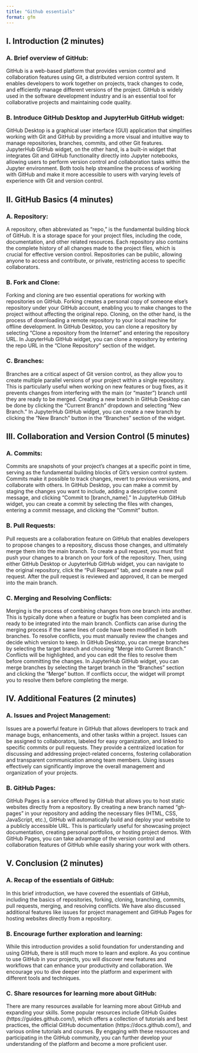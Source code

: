 ```yaml
---
title: "Github essentials"
format: gfm
---
```



## I. Introduction (2 minutes)
### A. Brief overview of GitHub:
GitHub is a web-based platform that provides version control and collaboration features using Git, a distributed version control system. It enables developers to work together on projects, track changes to code, and efficiently manage different versions of the project. GitHub is widely used in the software development industry and is an essential tool for collaborative projects and maintaining code quality.

### B. Introduce GitHub Desktop and JupyterHub GitHub widget:
GitHub Desktop is a graphical user interface (GUI) application that simplifies working with Git and GitHub by providing a more visual and intuitive way to manage repositories, branches, commits, and other Git features. JupyterHub GitHub widget, on the other hand, is a built-in widget that integrates Git and GitHub functionality directly into Jupyter notebooks, allowing users to perform version control and collaboration tasks within the Jupyter environment. Both tools help streamline the process of working with GitHub and make it more accessible to users with varying levels of experience with Git and version control.


## II. GitHub Basics (4 minutes)

### A. Repository: 
A repository, often abbreviated as "repo," is the fundamental building block of GitHub. It is a storage space for your project files, including the code, documentation, and other related resources. Each repository also contains the complete history of all changes made to the project files, which is crucial for effective version control. Repositories can be public, allowing anyone to access and contribute, or private, restricting access to specific collaborators.

### B. Fork and Clone:
Forking and cloning are two essential operations for working with repositories on GitHub. Forking creates a personal copy of someone else's repository under your GitHub account, enabling you to make changes to the project without affecting the original repo. Cloning, on the other hand, is the process of downloading a remote repository to your local machine for offline development. In GitHub Desktop, you can clone a repository by selecting "Clone a repository from the Internet" and entering the repository URL. In JupyterHub GitHub widget, you can clone a repository by entering the repo URL in the "Clone Repository" section of the widget.

### C. Branches:
Branches are a critical aspect of Git version control, as they allow you to create multiple parallel versions of your project within a single repository. This is particularly useful when working on new features or bug fixes, as it prevents changes from interfering with the main (or "master") branch until they are ready to be merged. Creating a new branch in GitHub Desktop can be done by clicking the "Current Branch" dropdown and selecting "New Branch." In JupyterHub GitHub widget, you can create a new branch by clicking the "New Branch" button in the "Branches" section of the widget.


## III. Collaboration and Version Control (5 minutes)

### A. Commits:
Commits are snapshots of your project's changes at a specific point in time, serving as the fundamental building blocks of Git's version control system. Commits make it possible to track changes, revert to previous versions, and collaborate with others. In GitHub Desktop, you can make a commit by staging the changes you want to include, adding a descriptive commit message, and clicking "Commit to [branch_name]." In JupyterHub GitHub widget, you can create a commit by selecting the files with changes, entering a commit message, and clicking the "Commit" button.

### B. Pull Requests:
Pull requests are a collaboration feature on GitHub that enables developers to propose changes to a repository, discuss those changes, and ultimately merge them into the main branch. To create a pull request, you must first push your changes to a branch on your fork of the repository. Then, using either GitHub Desktop or JupyterHub GitHub widget, you can navigate to the original repository, click the "Pull Request" tab, and create a new pull request. After the pull request is reviewed and approved, it can be merged into the main branch.

### C. Merging and Resolving Conflicts:
Merging is the process of combining changes from one branch into another. This is typically done when a feature or bugfix has been completed and is ready to be integrated into the main branch. Conflicts can arise during the merging process if the same lines of code have been modified in both branches. To resolve conflicts, you must manually review the changes and decide which version to keep. In GitHub Desktop, you can merge branches by selecting the target branch and choosing "Merge into Current Branch." Conflicts will be highlighted, and you can edit the files to resolve them before committing the changes. In JupyterHub GitHub widget, you can merge branches by selecting the target branch in the "Branches" section and clicking the "Merge" button. If conflicts occur, the widget will prompt you to resolve them before completing the merge.

## IV. Additional Features (2 minutes)

### A. Issues and Project Management:
Issues are a powerful feature in GitHub that allows developers to track and manage bugs, enhancements, and other tasks within a project. Issues can be assigned to collaborators, labeled for easy organization, and linked to specific commits or pull requests. They provide a centralized location for discussing and addressing project-related concerns, fostering collaboration and transparent communication among team members. Using issues effectively can significantly improve the overall management and organization of your projects.

### B. GitHub Pages:
GitHub Pages is a service offered by GitHub that allows you to host static websites directly from a repository. By creating a new branch named "gh-pages" in your repository and adding the necessary files (HTML, CSS, JavaScript, etc.), GitHub will automatically build and deploy your website to a publicly accessible URL. This is particularly useful for showcasing project documentation, creating personal portfolios, or hosting project demos. With GitHub Pages, you can take advantage of the version control and collaboration features of GitHub while easily sharing your work with others.

## V. Conclusion (2 minutes)

### A. Recap of the essentials of GitHub:
In this brief introduction, we have covered the essentials of GitHub, including the basics of repositories, forking, cloning, branching, commits, pull requests, merging, and resolving conflicts. We have also discussed additional features like issues for project management and GitHub Pages for hosting websites directly from a repository.

### B. Encourage further exploration and learning:
While this introduction provides a solid foundation for understanding and using GitHub, there is still much more to learn and explore. As you continue to use GitHub in your projects, you will discover new features and workflows that can enhance your productivity and collaboration. We encourage you to dive deeper into the platform and experiment with different tools and techniques.

### C. Share resources for learning more about GitHub:
There are many resources available for learning more about GitHub and expanding your skills. Some popular resources include GitHub Guides (https://guides.github.com/), which offers a collection of tutorials and best practices, the official GitHub documentation (https://docs.github.com/), and various online tutorials and courses. By engaging with these resources and participating in the GitHub community, you can further develop your understanding of the platform and become a more proficient user.

